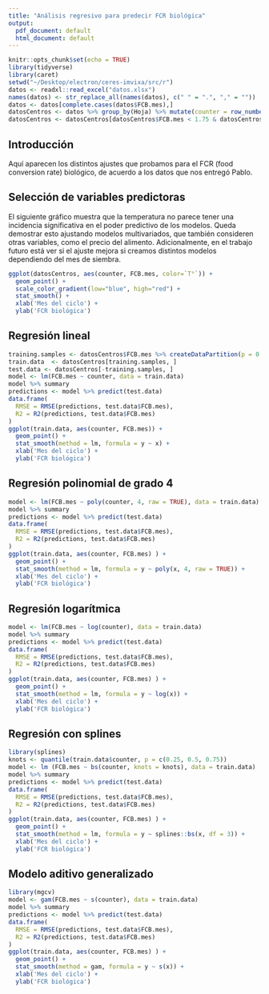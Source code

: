 ```yaml
---
title: "Análisis regresivo para predecir FCR biológica"
output:
  pdf_document: default
  html_document: default
---
```


```r
knitr::opts_chunk$set(echo = TRUE)
library(tidyverse)
library(caret)
setwd("~/Desktop/electron/ceres-imvixa/src/r")
datos <- readxl::read_excel("datos.xlsx")
names(datos) <- str_replace_all(names(datos), c(" " = ".", "," = ""))
datos <- datos[complete.cases(datos$FCB.mes),]
datosCentros <- datos %>% group_by(Hoja) %>% mutate(counter = row_number())
datosCentros <- datosCentros[datosCentros$FCB.mes < 1.75 & datosCentros$FCB.mes > 1, ]
```

## Introducción

Aquí aparecen los distintos ajustes que probamos para el FCR (food conversion rate) biológico, de acuerdo a los datos que nos entregó Pablo.

## Selección de variables predictoras

El siguiente gráfico muestra que la temperatura no parece tener una incidencia significativa en el poder predictivo de los modelos. Queda demostrar esto ajustando modelos multivariados, que también consideren otras variables, como el precio del alimento. Adicionalmente, en el trabajo futuro está ver si el ajuste mejora si creamos distintos modelos dependiendo del mes de siembra.

```r
ggplot(datosCentros, aes(counter, FCB.mes, color=`T°`)) +
  geom_point() +
  scale_color_gradient(low="blue", high="red") +
  stat_smooth() +
  xlab('Mes del ciclo') +
  ylab('FCR biológica')
```

## Regresión lineal

```r
training.samples <- datosCentros$FCB.mes %>% createDataPartition(p = 0.75, list = FALSE)
train.data  <- datosCentros[training.samples, ]
test.data <- datosCentros[-training.samples, ]
model <- lm(FCB.mes ~ counter, data = train.data)
model %>% summary
predictions <- model %>% predict(test.data)
data.frame(
  RMSE = RMSE(predictions, test.data$FCB.mes),
  R2 = R2(predictions, test.data$FCB.mes)
)
ggplot(train.data, aes(counter, FCB.mes)) +
  geom_point() +
  stat_smooth(method = lm, formula = y ~ x) +
  xlab('Mes del ciclo') +
  ylab('FCR biológica')
```

## Regresión polinomial de grado 4

```r
model <- lm(FCB.mes ~ poly(counter, 4, raw = TRUE), data = train.data)
model %>% summary
predictions <- model %>% predict(test.data)
data.frame(
  RMSE = RMSE(predictions, test.data$FCB.mes),
  R2 = R2(predictions, test.data$FCB.mes)
)
ggplot(train.data, aes(counter, FCB.mes) ) +
  geom_point() +
  stat_smooth(method = lm, formula = y ~ poly(x, 4, raw = TRUE)) +
  xlab('Mes del ciclo') +
  ylab('FCR biológica')
```

## Regresión logarítmica

```r
model <- lm(FCB.mes ~ log(counter), data = train.data)
model %>% summary
predictions <- model %>% predict(test.data)
data.frame(
  RMSE = RMSE(predictions, test.data$FCB.mes),
  R2 = R2(predictions, test.data$FCB.mes)
)
ggplot(train.data, aes(counter, FCB.mes) ) +
  geom_point() +
  stat_smooth(method = lm, formula = y ~ log(x)) +
  xlab('Mes del ciclo') +
  ylab('FCR biológica')
```

## Regresión con splines

```r
library(splines)
knots <- quantile(train.data$counter, p = c(0.25, 0.5, 0.75))
model <- lm (FCB.mes ~ bs(counter, knots = knots), data = train.data)
model %>% summary
predictions <- model %>% predict(test.data)
data.frame(
  RMSE = RMSE(predictions, test.data$FCB.mes),
  R2 = R2(predictions, test.data$FCB.mes)
)
ggplot(train.data, aes(counter, FCB.mes) ) +
  geom_point() +
  stat_smooth(method = lm, formula = y ~ splines::bs(x, df = 3)) +
  xlab('Mes del ciclo') +
  ylab('FCR biológica')
```

## Modelo aditivo generalizado
```r
library(mgcv)
model <- gam(FCB.mes ~ s(counter), data = train.data)
model %>% summary
predictions <- model %>% predict(test.data)
data.frame(
  RMSE = RMSE(predictions, test.data$FCB.mes),
  R2 = R2(predictions, test.data$FCB.mes)
)
ggplot(train.data, aes(counter, FCB.mes) ) +
  geom_point() +
  stat_smooth(method = gam, formula = y ~ s(x)) +
  xlab('Mes del ciclo') +
  ylab('FCR biológica')
```